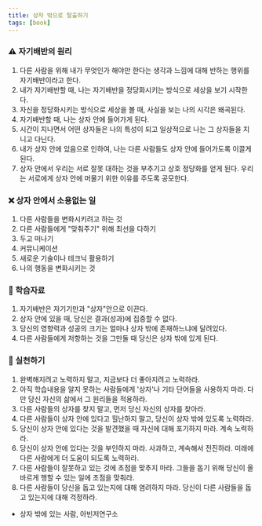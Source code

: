 ```yaml
---
title: 상자 밖으로 탈출하기
tags: [book]
---
```


### ⚠️ 자기배반의 원리
1. 다른 사람을 위해 내가 무엇인가 해야만 한다는 생각과 느낌에 대해 반하는 행위를 자기배반이라고 한다.  
2. 내가 자기배반할 때, 나는 자기배반을 정당화시키는 방식으로 세상을 보기 시작한다.  
3. 자신을 정당화시키는 방식으로 세상을 볼 때, 사실을 보는 나의 시각은 왜곡된다.  
4. 자기배반할 때, 나는 상자 안에 들어가게 된다.  
5. 시간이 지나면서 어떤 상자들은 나의 특성이 되고 일상적으로 나는 그 상자들을 지니고 다닌다.
6. 내가 상자 안에 있음으로 인하여, 나는 다른 사람들도 상자 안에 들어가도록 이끌게 된다.  
7. 상자 안에서 우리는 서로 잘못 대하는 것을 부추기고 상호 정당화를 얻게 된다. 우리는 서로에게 상자 안에 머물기 위한 이유를 주도록 공모한다. 

### ❌ 상자 안에서 소용없는 일
1. 다른 사람들을 변화시키려고 하는 것
2. 다른 사람들에게 "맞춰주기" 위해 최선을 다하기
3. 두고 떠나기
4. 커뮤니케이션
5. 새로운 기술이나 테크닉 활용하기
6. 나의 행동을 변화시키는 것

### 📖 학습자료 
1. 자기배반은 자기기만과 "상자"안으로 이끈다.  
2. 상자 안에 있을 때, 당신은 결과(성과)에 집중할 수 없다.  
3. 당신의 영향력과 성공의 크기는 얼마나 상자 밖에 존재하느냐에 달려있다.  
4. 다른 사람들에게 저항하는 것을 그만둘 때 당신은 상자 밖에 있게 된다.  

### 🏃 실천하기
1. 완벽해지려고 노력하지 말고, 지금보다 더 좋아지려고 노력하라.  
2. 아직 학습내용을 알지 못하는 사람들에게 '상자'나 기타 단어들을 사용하지 마라. 다만 당신 자신의 삶에서 그 원리들을 적용하라.
3. 다른 사람들의 상자를 찾지 말고, 먼저 당신 자신의 상자를 찾아라.
4. 다른 사람들이 상자 안에 있다고 힐난하지 말고, 당신이 상자 밖에 있도록 노력하라.
5. 당신이 상자 안에 있다는 것을 발견했을 때 자신에 대해 포기하지 마라. 계속 노력하라.
6. 당신이 상자 안에 있다는 것을 부인하지 마라. 사과하고, 계속해서 전진하라. 미래에 다른 사람에게 더 도움이 되도록 노력하라.
7. 다른 사람들이 잘못하고 있는 것에 초점을 맞추지 마라. 그들을 돕기 위해 당신이 올바르게 행할 수 있는 일에 초점을 맞춰라.
8. 다른 사람들이 당신을 돕고 있는지에 대해 염려하지 마라. 당신이 다른 사람들을 돕고 있는지에 대해 걱정하라. 

- 상자 밖에 있는 사람, 아빈저연구소